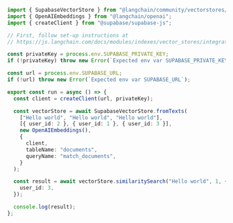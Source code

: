 ```typescript
import { SupabaseVectorStore } from "@langchain/community/vectorstores/supabase";
import { OpenAIEmbeddings } from "@langchain/openai";
import { createClient } from "@supabase/supabase-js";

// First, follow set-up instructions at
// https://js.langchain.com/docs/modules/indexes/vector_stores/integrations/supabase

const privateKey = process.env.SUPABASE_PRIVATE_KEY;
if (!privateKey) throw new Error(`Expected env var SUPABASE_PRIVATE_KEY`);

const url = process.env.SUPABASE_URL;
if (!url) throw new Error(`Expected env var SUPABASE_URL`);

export const run = async () => {
  const client = createClient(url, privateKey);

  const vectorStore = await SupabaseVectorStore.fromTexts(
    ["Hello world", "Hello world", "Hello world"],
    [{ user_id: 2 }, { user_id: 1 }, { user_id: 3 }],
    new OpenAIEmbeddings(),
    {
      client,
      tableName: "documents",
      queryName: "match_documents",
    }
  );

  const result = await vectorStore.similaritySearch("Hello world", 1, {
    user_id: 3,
  });

  console.log(result);
};
```
